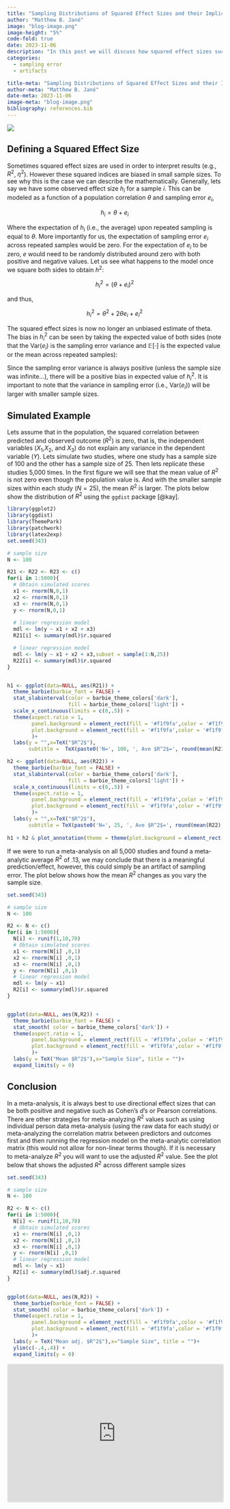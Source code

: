 ```yaml
---
title: "Sampling Distributions of Squared Effect Sizes and their Implication for Meta-Analysis"
author: "Matthew B. Jané"
image: "blog-image.png"
image-height: "5%"
code-fold: true
date: 2023-11-06
description: "In this post we will discuss how squared effect sizes such as $\\eta^2$ and $R^2$ are distributed and the implications of this when conducting a meta-analysis"
categories:
  - sampling error
  - artifacts

title-meta: "Sampling Distributions of Squared Effect Sizes and their Implication for Meta-Analysis"
author-meta: "Matthew B. Jané"
date-meta: 2023-11-06
image-meta: "blog-image.png"
bibliography: references.bib
---
```


```{=html}
<a href="https://www.buymeacoffee.com/matthewbjane"><img src="https://img.buymeacoffee.com/button-api/?text=Buy me a coffee&emoji=☕&slug=matthewbjane&button_colour=ed5c9b&font_colour=ffffff&font_family=Arial&outline_colour=ffffff&coffee_colour=ffffff" /></a>
```
## Defining a Squared Effect Size

Sometimes squared effect sizes are used in order to interpret results (e.g., $R^2$, $\eta^2$). However these squared indices are biased in small sample sizes. To see why this is the case we can describe the mathematically. Generally, lets say we have some observed effect size $h_i$ for a sample $i$. This can be modeled as a function of a population correlation $\theta$ and sampling error $e_i$,

$$
h_i = \theta + e_i
$$

Where the expectation of $h_i$ (i.e., the average) upon repeated sampling is equal to $\theta$. More importantly for us, the expectation of sampling error $e_i$ across repeated samples would be zero. For the expectation of $e_i$ to be zero, $e$ would need to be randomly distributed around zero with both positive and negative values. Let us see what happens to the model once we square both sides to obtain $h^2$:

$$
h^2_i = (\theta + e_i)^2
$$

and thus,

$$
h^2_i = \theta^2 + 2\theta e_i + e_i^2
$$

The squared effect sizes is now no longer an unbiased estimate of theta. The bias in $h_i^2$ can be seen by taking the expected value of both sides (note that the $\text{Var}(e_i)$ is the sampling error variance and $\mathbb{E}[\cdot]$ is the expected value or the mean across repeated samples):

```{=tex}
\begin{align}
\mathbb{E}[h^2_i] & = \mathbb{E}[\theta^2 + 2\theta e_i + e_i^2] \\[.5em]
                & = \theta^2 + 2\theta \times \mathbb{E}[e_i] + \mathbb{E}[e^2_i]\\[.5em]
                & = \theta^2 + \mathbb{E}[e_i^2] \\[.5em]
                & = \theta^2 + \left(\text{Var}[e_i] + \mathbb{E}[e_i]^2\right) \\[.5em]
                & = \theta^2 + \text{Var}[e_i] \\
\end{align}
```
Since the sampling error variance is always positive (unless the sample size was infinite...), there will be a positive bias in expected value of $h_i^2$. It is important to note that the variance in sampling error (i.e., $\text{Var}(e_i)$) will be larger with smaller sample sizes.

## Simulated Example

Lets assume that in the population, the squared correlation between predicted and observed outcome ($R^2$) is zero, that is, the independent variables ($X_1$,$X_2$, and $X_3$) do not explain any variance in the dependent variable ($Y$). Lets simulate two studies, where one study has a sample size of 100 and the other has a sample size of 25. Then lets replicate these studies 5,000 times. In the first figure we will see that the mean value of $R^2$ is not zero even though the population value is. And with the smaller sample sizes within each study ($N = 25$), the mean $R^2$ is larger. The plots below show the distribution of $R^2$ using the `ggdist` package [@kay].

```r
library(ggplot2)
library(ggdist)
library(ThemePark)
library(patchwork)
library(latex2exp)
set.seed(343)

# sample size
N <- 100

R21 <- R22 <- R23 <- c()
for(i in 1:5000){
  # Obtain simulated scores
  x1 <- rnorm(N,0,1)
  x2 <- rnorm(N,0,1)
  x3 <- rnorm(N,0,1)
  y <- rnorm(N,0,1)
  
  # linear regression model
  mdl <- lm(y ~ x1 + x2 + x3)
  R21[i] <- summary(mdl)$r.squared

  # linear regression model
  mdl <- lm(y ~ x1 + x2 + x3,subset = sample(1:N,25))
  R22[i] <- summary(mdl)$r.squared
}


h1 <- ggplot(data=NULL, aes(R21)) + 
  theme_barbie(barbie_font = FALSE) +
  stat_slabinterval(color = barbie_theme_colors['dark'], 
                    fill = barbie_theme_colors['light']) +
  scale_x_continuous(limits = c(0,.5)) +
  theme(aspect.ratio = 1, 
        panel.background = element_rect(fill = '#f1f9fa',color = '#f1f9fa'),
        plot.background = element_rect(fill = '#f1f9fa',color = '#f1f9fa'),
        )+
  labs(y = "",x=TeX("$R^2$"), 
       subtitle =  TeX(paste0('N=', 100, ', Ave $R^2$=', round(mean(R21),2))))

h2 <- ggplot(data=NULL, aes(R22)) + 
  theme_barbie(barbie_font = FALSE) +
  stat_slabinterval(color = barbie_theme_colors['dark'], 
                    fill = barbie_theme_colors['light']) +
  scale_x_continuous(limits = c(0,.5)) +
  theme(aspect.ratio = 1, 
        panel.background = element_rect(fill = '#f1f9fa',color = '#f1f9fa'),
        plot.background = element_rect(fill = '#f1f9fa',color = '#f1f9fa'),
        )+
  labs(y = "",x=TeX("$R^2$"), 
       subtitle = TeX(paste0('N=', 25, ', Ave $R^2$=', round(mean(R22),2))))
  
h1 + h2 & plot_annotation(theme = theme(plot.background = element_rect(color="#f1f9fa",fill ="#f1f9fa")))

```

If we were to run a meta-analysis on all 5,000 studies and found a meta-analytic average $R^2$ of .13, we may conclude that there is a meaningful prediction/effect, however, this could simply be an artifact of sampling error. The plot below shows how the mean $R^2$ changes as you vary the sample size.

```r
set.seed(343)

# sample size
N <- 100

R2 <- N <- c()
for(i in 1:5000){
  N[i] <- runif(1,10,70)
  # Obtain simulated scores
  x1 <- rnorm(N[i] ,0,1)
  x2 <- rnorm(N[i] ,0,1)
  x3 <- rnorm(N[i] ,0,1)
  y <- rnorm(N[i] ,0,1)
  # linear regression model
  mdl <- lm(y ~ x1)
  R2[i] <- summary(mdl)$r.squared
}


ggplot(data=NULL, aes(N,R2)) + 
  theme_barbie(barbie_font = FALSE) +
  stat_smooth( color = barbie_theme_colors['dark']) + 
  theme(aspect.ratio = 1, 
        panel.background = element_rect(fill = '#f1f9fa',color = '#f1f9fa'),
        plot.background = element_rect(fill = '#f1f9fa',color = '#f1f9fa'),
        )+
  labs(y = TeX("Mean $R^2$"),x="Sample Size", title = "")+ 
  expand_limits(y = 0)


```

## Conclusion

In a meta-analysis, it is always best to use directional effect sizes that can be both positive and negative such as Cohen's $d$'s or Pearson correlations. There are other strategies for meta-analyzing $R^2$ values such as using individual person data meta-analysis (using the raw data for each study) or meta-analyzing the correlation matrix between predictors and outcomes first and then running the regression model on the meta-analytic correlation matrix (this would not allow for non-linear terms though). If it is necessary to meta-analyze $R^2$ you will want to use the adjusted $R^2$ value. See the plot below that shows the adjusted $R^2$ across different sample sizes

```r
set.seed(343)

# sample size
N <- 100

R2 <- N <- c()
for(i in 1:5000){
  N[i] <- runif(1,10,70)
  # Obtain simulated scores
  x1 <- rnorm(N[i] ,0,1)
  x2 <- rnorm(N[i] ,0,1)
  x3 <- rnorm(N[i] ,0,1)
  y <- rnorm(N[i] ,0,1)
  # linear regression model
  mdl <- lm(y ~ x1)
  R2[i] <- summary(mdl)$adj.r.squared
}


ggplot(data=NULL, aes(N,R2)) + 
  theme_barbie(barbie_font = FALSE) +
  stat_smooth( color = barbie_theme_colors['dark']) + 
  theme(aspect.ratio = 1, 
        panel.background = element_rect(fill = '#f1f9fa',color = '#f1f9fa'),
        plot.background = element_rect(fill = '#f1f9fa',color = '#f1f9fa'),
        )+
  labs(y = TeX("Mean adj. $R^2$"),x="Sample Size", title = "")+ 
  ylim(c(-.4,.4)) +
  expand_limits(y = 0)


```

<iframe src="https://embeds.beehiiv.com/f3ffd81a-4723-4419-bb1d-afc8af3bac36" data-test-id="beehiiv-embed" width="100%" height="320" frameborder="0" scrolling="no" style="border-radius: 4px; border: 2px solid #e5e7eb; margin: 0; background-color: transparent;">

</iframe>
